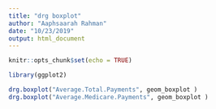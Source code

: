 ---
title: "drg boxplot"
author: "Aaphsaarah Rahman"
date: "10/23/2019"
output: html_document
---

```{r setup, include=FALSE}
knitr::opts_chunk$set(echo = TRUE)
```

```{r}
library(ggplot2)
```


```{r}
drg.boxplot("Average.Total.Payments", geom_boxplot )
drg.boxplot("Average.Medicare.Payments", geom_boxplot )
```


```{r}
```

